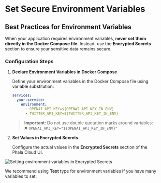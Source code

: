 # Set Secure Environment Variables

## Best Practices for Environment Variables

When your application requires environment variables, **never set them directly in the Docker Compose file**. Instead, use the **Encrypted Secrets** section to ensure your sensitive data remains secure.

### Configuration Steps

1.  **Declare Environment Variables in Docker Compose**

    Define your environment variables in the Docker Compose file using variable substitution:

    ```yaml
    services:
      your-service:
        environment:
          - OPENAI_API_KEY=${OPENAI_API_KEY_IN_ENV}
          - TWITTER_API_KEY=${TWITTER_API_KEY_IN_ENV}
    ```

    > **Important:** Do not use double quotation marks around variables:\
    > ❌ `OPENAI_API_KEY="${OPENAI_API_KEY_IN_ENV}"`
2.  **Set Values in Encrypted Secrets**

    Configure the actual values in the **Encrypted Secrets** section of the Phala Cloud UI.

<Frame caption="Encrypted Secrets configuration interface">
    <img src="/images/cloud-set-env.png" alt="Setting environment variables in Encrypted Secrets" />

</Frame>

We recommend using **Text** type for environment variables if you have many variables to set.
